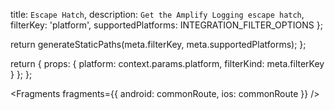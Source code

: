   title: `Escape Hatch`,
  description: `Get the Amplify Logging escape hatch`,
  filterKey: 'platform',
  supportedPlatforms: INTEGRATION_FILTER_OPTIONS
};



  return generateStaticPaths(meta.filterKey, meta.supportedPlatforms);
};

  return {
    props: {
      platform: context.params.platform,
      filterKind: meta.filterKey
    }
  };
};


<Fragments
  fragments={{
    android: commonRoute,
    ios: commonRoute
  }}
/>
